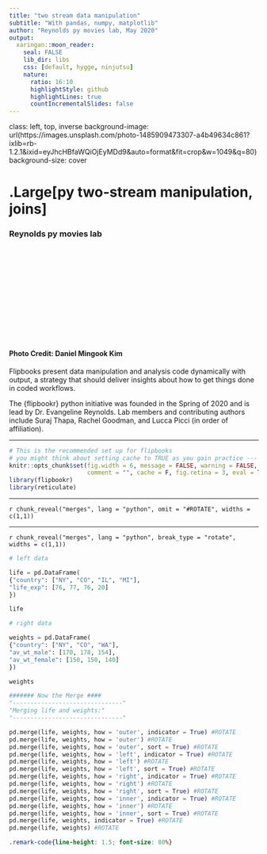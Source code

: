 ```yaml
---
title: "two stream data manipulation"
subtitle: "With pandas, numpy, matplotlib"
author: "Reynolds py movies lab, May 2020"
output:
  xaringan::moon_reader:
    seal: FALSE
    lib_dir: libs
    css: [default, hygge, ninjutsu]
    nature:
      ratio: 16:10
      highlightStyle: github
      highlightLines: true
      countIncrementalSlides: false
---
```





class: left, top, inverse
background-image: url(https://images.unsplash.com/photo-1485909473307-a4b49634c861?ixlib=rb-1.2.1&ixid=eyJhcHBfaWQiOjEyMDd9&auto=format&fit=crop&w=1049&q=80)
background-size: cover

# .Large[py two-stream manipulation, joins]
### Reynolds py movies lab

<br>
<br>
<br>
<br>
<br>
<br>
<br>
<br>
<br>
<br>

#### <br>Photo Credit: Daniel Mingook Kim



Flipbooks present data manipulation and analysis code dynamically with output, a strategy that should deliver insights about how to get things done in coded workflows.  

The {flipbookr} python initiative was founded in the Spring of 2020 and is lead by Dr. Evangeline Reynolds.  Lab members and contributing authors include Suraj Thapa, Rachel Goodman, and Lucca Picci (in order of affiliation).  

---


```r
# This is the recommended set up for flipbooks
# you might think about setting cache to TRUE as you gain practice --- building flipbooks from scracth can be time consuming
knitr::opts_chunk$set(fig.width = 6, message = FALSE, warning = FALSE, 
                      comment = "", cache = F, fig.retina = 3, eval = T)
library(flipbookr)
library(reticulate)
```




---

`r chunk_reveal("merges", lang = "python", omit = "#ROTATE", widths = c(1,1))`

---

`r chunk_reveal("merges", lang = "python", break_type = "rotate", widths = c(1,1))`


```python
# left data

life = pd.DataFrame(
{"country": ["NY", "CO", "IL", "MI"],
"life_exp": [76, 77, 76, 20]
})

life

# right data

weights = pd.DataFrame(
{"country": ["NY", "CO", "WA"],
"av_wt_male": [170, 178, 154],
"av_wt_female": [150, 150, 140]
})

weights

####### Now the Merge ####
"-------------------------------"
"Merging life and weights:"
"-------------------------------"

pd.merge(life, weights, how = 'outer', indicator = True) #ROTATE
pd.merge(life, weights, how = 'outer') #ROTATE
pd.merge(life, weights, how = 'outer', sort = True) #ROTATE
pd.merge(life, weights, how = 'left', indicator = True) #ROTATE
pd.merge(life, weights, how = 'left') #ROTATE
pd.merge(life, weights, how = 'left', sort = True) #ROTATE
pd.merge(life, weights, how = 'right', indicator = True) #ROTATE
pd.merge(life, weights, how = 'right') #ROTATE
pd.merge(life, weights, how = 'right', sort = True) #ROTATE
pd.merge(life, weights, how = 'inner', indicator = True) #ROTATE
pd.merge(life, weights, how = 'inner') #ROTATE
pd.merge(life, weights, how = 'inner', sort = True) #ROTATE
pd.merge(life, weights, indicator = True) #ROTATE
pd.merge(life, weights) #ROTATE
```




```css
.remark-code{line-height: 1.5; font-size: 80%}
```
